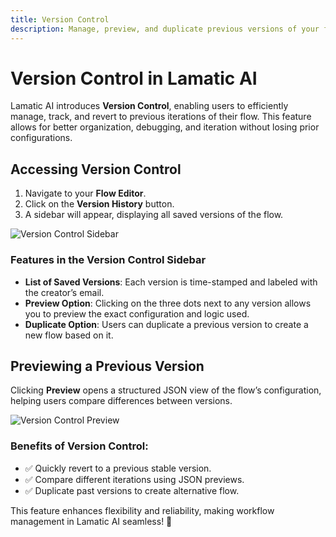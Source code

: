```yaml
---
title: Version Control
description: Manage, preview, and duplicate previous versions of your flow in Lamatic AI.
---
```


# Version Control in Lamatic AI

Lamatic AI introduces **Version Control**, enabling users to efficiently manage, track, and revert to previous iterations of their flow. This feature allows for better organization, debugging, and iteration without losing prior configurations.

## Accessing Version Control

1. Navigate to your **Flow Editor**.
2. Click on the **Version History** button.
3. A sidebar will appear, displaying all saved versions of the flow.

![Version Control Sidebar](./img/version-control-sidebar.webp)

### Features in the Version Control Sidebar
- **List of Saved Versions**: Each version is time-stamped and labeled with the creator’s email.
- **Preview Option**: Clicking on the three dots next to any version allows you to preview the exact configuration and logic used.
- **Duplicate Option**: Users can duplicate a previous version to create a new flow based on it.

## Previewing a Previous Version
Clicking **Preview** opens a structured JSON view of the flow’s configuration, helping users compare differences between versions.

![Version Control Preview](./img/version-control-preview.webp)

### Benefits of Version Control:
- ✅ Quickly revert to a previous stable version.
- ✅ Compare different iterations using JSON previews.
- ✅ Duplicate past versions to create alternative flow.

This feature enhances flexibility and reliability, making workflow management in Lamatic AI seamless! 🚀